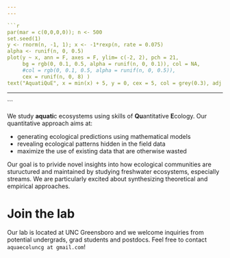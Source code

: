 ```yaml
---
---

```r

par(mar = c(0,0,0,0)); n <- 500
set.seed(1)
y <- rnorm(n, -1, 1); x <- -1*rexp(n, rate = 0.075)
alpha <- runif(n, 0, 0.5)
plot(y ~ x, ann = F, axes = F, ylim= c(-2, 2), pch = 21,
     bg = rgb(0, 0.1, 0.5, alpha = runif(n, 0, 0.1)), col = NA,
     #col = rgb(0, 0.1, 0.5, alpha = runif(n, 0, 0.5)),
     cex = runif(n, 0, 8) )
text("AquatiQuE", x = min(x) + 5, y = 0, cex = 5, col = grey(0.3), adj = 0)

```

---
```


We study **aquati**c ecosystems using skills of **Qu**antitative **E**cology.
Our quantitative approach aims at:

- generating ecological predictions using mathematical models
- revealing ecological patterns hidden in the field data
- maximize the use of existing data that are otherwise wasted

Our goal is to privide novel insights into how ecological communities are stuructured and maintained by studying freshwater ecosystems, especially streams. We are particularly excited about synthesizing theoretical and empirical approaches.

# Join the lab
Our lab is located at UNC Greensboro and we welcome inquiries from potential undergrads, grad students and postdocs. Feel free to contact `aquaecoluncg at gmail.com`!